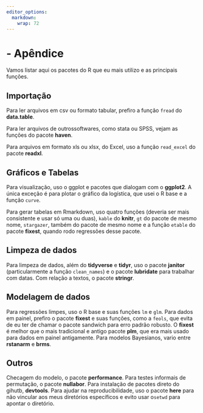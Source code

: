 ```yaml
---
editor_options: 
  markdown: 
    wrap: 72
---
```


# - Apêndice

Vamos listar aqui os pacotes do R que eu mais utilizo e as principais funções.

## Importação
Para ler arquivos em csv ou formato tabular, prefiro a função `fread` do **data.table**.

Para ler arquivos de outrossoftwares, como stata ou SPSS, vejam as funções do pacote **haven**.

Para arquivos em formato xls ou xlsx, do Excel, uso a função `read_excel` do pacote **readxl**.

## Gráficos e Tabelas

Para visualização, uso o ggplot e pacotes que dialogam com o **ggplot2**. A única exceção é para plotar o gráfico da logística, que usei o R base e a função `curve`.

Para gerar tabelas em Rmarkdown, uso quatro funções (deveria ser mais consistente e usar só uma ou duas), `kable` do **knitr**, `gt` do pacote de mesmo nome, `stargazer`, também do pacote de mesmo nome e a função `etable` do pacote **fixest**, quando rodo regressões desse pacote.

## Limpeza de dados
Para limpeza de dados, além do **tidyverse** e **tidyr**, uso o pacote **janitor** (particularmente a função `clean_names`) e o pacote **lubridate** para trabalhar com datas. Com relação a textos, o pacote **stringr**.

## Modelagem de dados
Para regressões limpes, uso o R base e suas funções `lm` e `glm`. Para dados em painel, prefiro o pacote **fixest** e suas funções, como a `feols`, que evita de eu ter de chamar o pacote sandwich para erro padrão robusto. O **fixest** é melhor que o mais tradicional e antigo pacote **plm**, que era mais usado para dados em painel antigamente. Para modelos Bayesianos, vario entre **rstanarm** e **brms**.

## Outros
Checagem do modelo, o pacote **performance**.
Para testes informais de permutação, o pacote **nullabor**.
Para instalação de pacotes direto do gihutb, **devtools**.
Para ajudar na reproducibilidade, uso o pacote **here** para não vincular aos meus diretórios específicos e evito usar o`setwd` para apontar o diretório.

